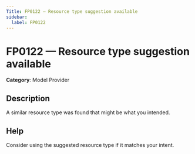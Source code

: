 ```yaml
---
Title: FP0122 — Resource type suggestion available
sidebar:
  label: FP0122
---
```


# FP0122 — Resource type suggestion available

**Category**: Model Provider

## Description

A similar resource type was found that might be what you intended.

## Help

Consider using the suggested resource type if it matches your intent.
